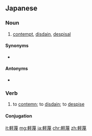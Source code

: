==Japanese==
{{ja-kanjitab|けい|べつ|yomi=on}}

===Noun===
{{ja-noun|けいべつ}}

# [[contempt]], [[disdain]], [[despisal]]

====Synonyms====
* {{ja-r|軽侮|けいぶ}}

====Antonyms====
* {{ja-r|尊敬|そんけい|gloss=[[respect]]}}

===Verb===
{{ja-verb-suru|けいべつ}}

# to [[contemn]]; to [[disdain]]; to [[despise]]

====Conjugation====
{{ja-suru|けいべつ}}

[[it:軽蔑]]
[[mg:軽蔑]]
[[ja:軽蔑]]
[[chr:軽蔑]]
[[zh:軽蔑]]